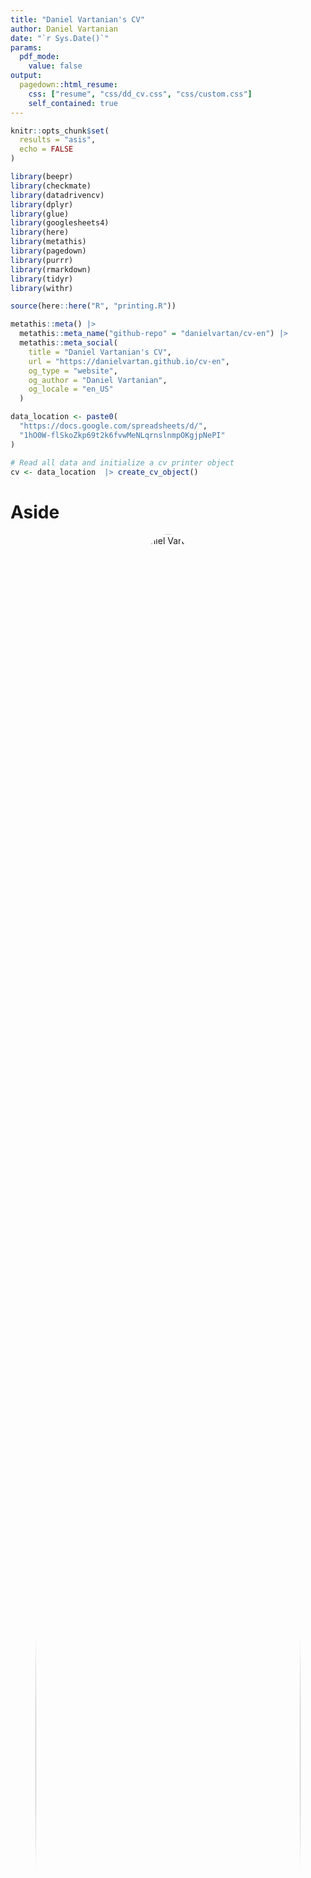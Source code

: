 ```yaml
---
title: "Daniel Vartanian's CV"
author: Daniel Vartanian
date: "`r Sys.Date()`"
params:
  pdf_mode:
    value: false
output:
  pagedown::html_resume:
    css: ["resume", "css/dd_cv.css", "css/custom.css"]
    self_contained: true
---
```


<!-- See <https://pagedown.rbind.io/#resume> to learn more. -->

```r
knitr::opts_chunk$set(
  results = "asis",
  echo = FALSE
)
```

```r
library(beepr)
library(checkmate)
library(datadrivencv)
library(dplyr)
library(glue)
library(googlesheets4)
library(here)
library(metathis)
library(pagedown)
library(purrr)
library(rmarkdown)
library(tidyr)
library(withr)
```

```r
source(here::here("R", "printing.R"))
```

```r
metathis::meta() |>
  metathis::meta_name("github-repo" = "danielvartan/cv-en") |>
  metathis::meta_social(
    title = "Daniel Vartanian's CV",
    url = "https://danielvartan.github.io/cv-en",
    og_type = "website",
    og_author = "Daniel Vartanian",
    og_locale = "en_US"
  )
```

<!-- styles: start -->
<link rel="stylesheet" href="https://cdn.jsdelivr.net/gh/jpswalsh/academicons@1/css/academicons.min.css">
<!-- styles: end -->

<!-- scripts: start -->
<script src="https://kit.fontawesome.com/ddcb976bc4.js" crossorigin="anonymous"></script>
<!-- scripts: end -->

```r
data_location <- paste0(
  "https://docs.google.com/spreadsheets/d/",
  "1hO0W-flSkoZkp69t2k6fvwMeNLqrnslnmpOKgjpNePI"
)

# Read all data and initialize a cv printer object
cv <- data_location  |> create_cv_object()
```

# Aside

![Daniel Vartanian](https://avatars.githubusercontent.com/u/29462472?v=4){width=100% style='border-radius: 50%; text-align: center;'}

```r
if (isTRUE(params$pdf_mode)) {
  cat(
    "<p style='font-size: 0.7rem; text-align: center;'>",
    "View this CV online at: ",
    "[danielvartan.github.io/cv-en]",
    "(https://danielvartan.github.io/cv-en)",
    "</p>",
    sep = ""
  )
} else {
  cat(
    "<p style='text-align: center;'>",
    "[<i class = 'fas fa-download'></i> Download this CV]",
    "(pdf/Daniel%20Vartanian.pdf)",
    "</p>",
    sep = ""
  )
}
```

::: {style="text-align: left; padding-top:20px;"}
<h2>Contact</h2>

<i class="fa fa-map-marker"></i>  São Paulo, SP, Brazil

<i class="fa-solid fa-phone"></i> [+55 11 95057-9817](https://wa.me/+5511950579817)

<i class="fa-solid fa-envelope"></i> [danvartan@gmail.com](mailto:danvartan@gmail.com)

<i class="fa-brands fa-github"></i> [danielvartan](https://github.com/danielvartan)

<i class="fa-brands fa-linkedin-in"></i> [danielvartan](https://www.linkedin.com/in/danielvartan)

<i class="fa-brands fa-orcid"></i> [0000-0001-7782-759X](https://orcid.org/0000-0001-7782-759X)
:::

::: {style="text-align: left; padding-top:20px;"}
<h2>References</h2>

<h3 style="padding-top: 15px;">[Prof. Dr. Aline Carvalho](https://orcid.org/0000-0002-4900-5609)</h3>

<p>
Department of Nutrition<br>
School of Public Health<br>
University of São Paulo
</p>

<h3>[Prof. Dr. Camilo R. Neto](https://orcid.org/0000-0001-6783-6695)</h3>

<p>
Graduate Program in Complex Systems Modeling<br>
School of Arts, Sciences and Humanities<br>
University of São Paulo
</p>

<h3>[Prof. Dr. Leandro Garcia](https://orcid.org/0000-0001-5947-2617)</h3>

<p>
Senior Lecturer in Complexity Science in Public Health<br>
Centre for Public Health<br>
Queen’s University Belfast
</p>
:::

## Disclaimer {#disclaimer}

Developed with R [pagedown](https://github.com/rstudio/pagedown) and [datadrivencv](https://github.com/nstrayer/datadrivencv) packages.

Source code available at [github.com/danielvartan/cv-en](https://github.com/danielvartan/cv-en)

Last updated on `r withr::with_locale(c("LC_TIME" = "en_US"), format(Sys.Date(), "%B %e, %Y"))`.

# Main

## Daniel Vartanian {#title}

<p style="font-size: 0.7rem;">Interdisciplinary researcher with a primary focus on agent-based modeling, complex systems, and research software engineering in social, public health, and environmental contexts. Highly skilled in R (including package development), NetLogo, Python, and modern data visualization platforms. Developed and maintained peer-reviewed software and pipelines for academic and applied research, including several R packages distributed via CRAN and models for international collaborative studies.<p>

<p style="font-size: 0.7rem;">Extensive experience in managing research projects, grant and proposal writing (Brazilian national agencies, institutional calls), training and mentoring early-career researchers, and delivering scientific communication to both technical and non-technical audiences. Demonstrated ability to work independently and in multicultural, cross-disciplinary teams, including collaborations with international open science initiatives and public sector partners. Committed to reproducible research practices, scientific integrity, and impactful research to address complex societal challenges. Fluent in English and Portuguese, and prepared to relocate and adapt to international academic environments.<p>

<!-- <p style="font-size: 0.7rem;">Computational social scientist specialized in agent-based modeling, data science, and open-source scientific software. Significant expertise in R, Python, and NetLogo, with demonstrable skills in building interactive models, dashboards, and research tools for exploring social, environmental, and health-related phenomena. Experienced collaborating in and leading interdisciplinary research teams, publishing in peer-reviewed journals, securing research funding, and presenting results internationally. Committed to open science, stakeholder engagement, and clear communication. Fluent in English and Portuguese.<p> -->

## Education {#education data-icon=graduation-cap}

```r
cv <- cv |> print_section("education")
```

## Research Experience {#research data-icon=laptop}

```r
cv <- cv |> print_section("research_experience")
```

::: {.aside style="top: 0px;"}
<h2>Languages</h2>

<i class="fa-solid fa-crow"></i> [danielvartan](https://www.duolingo.com/profile/danielvartan)

<h3 style="padding-top: 10px">English</h3>

<i class="fa-solid fa-ear-listen"></i> Fluent

<i class="fas fa-book-reader"></i> Fluent

<i class="fa fa-comments-o" aria-hidden="true"></i> Fluent

<i class="fas fa-pencil-alt" aria-hidden="true"></i> Fluent

<h3 style="padding-top: 10px">Portuguese</h3>

<i class="fa-solid fa-ear-listen"></i> Fluent

<i class="fas fa-book-reader"></i> Fluent

<i class="fa fa-comments-o" aria-hidden="true"></i> Fluent

<i class="fas fa-pencil-alt" aria-hidden="true"></i> Fluent

<h3 style="padding-top: 10px">Spanish</h3>

<i class="fa-solid fa-ear-listen"></i> Fluent

<i class="fas fa-book-reader"></i> Fluent

<i class="fa fa-comments-o" aria-hidden="true"></i> Intermediate

<i class="fas fa-pencil-alt" aria-hidden="true"></i> Intermediate

<h3 style="padding-top: 10px">French</h3>

<i class="fa-solid fa-ear-listen"></i> Basic

<i class="fas fa-book-reader"></i> Basic

<i class="fa fa-comments-o" aria-hidden="true"></i> Basic

<i class="fas fa-pencil-alt" aria-hidden="true"></i> Basic
:::

## Teaching Experience {#teaching data-icon=chalkboard-user}

```r
cv <- cv |> print_section("teaching_experience")
```

::: {.aside style="top: 0px;"}
<h2>Programming Languages</h2>

<i class="fa-brands fa-github"></i> [danielvartan](https://github.com/danielvartan)

<h3 style="padding-top: 10px">Expert</h3>

<i class="fab fa-r-project"></i> `R`

<i class="fa-solid fa-map"></i> `NetLogo`

<h3 style="padding-top: 10px">Advanced</h3>

<i class="fab fa-python"></i> `Python`

<i class="fas fa-database"></i> `SQL`

<h3 style="padding-top: 10px">Intermediate</h3>

<i class="fa-solid fa-terminal"></i> `Bash`

<i class="fab fa-js"></i> `JavaScript`

<h3 style="padding-top: 10px">Beginner</h3>

<i class="fa-solid fa-code"></i> `C` `C++` `C#`

<i class="fa-solid fa-code"></i> `GAML` (GAMA)

<i class="fa-solid fa-robot"></i> `GDScript` (Godot)

<i class="fa-solid fa-code"></i> `Julia`

<i class="fa-solid fa-code"></i> `Lua`

<i class="fa-brands fa-php"></i> `PHP`

<h3 style="padding-top: 10px">Markup/Other Languages</h3>

<i class="fab fa-css3-alt"></i> `CSS`

<i class="fas fa-code-branch"></i> `Git`

<i class="fab fa-html5"></i> `HTML`

<i class="fa-brands fa-markdown"></i> `Markdown`

<i class="fa-brands fa-sass"></i> `SASS`

<i class="fas fa-code"></i> `SPSS`

<i class="fa-solid fa-code"></i> `TeX` `LaTeX`
:::

## Affiliations {#affiliations data-icon=id-badge}

```r
cv <- cv |> print_section("affiliations")
```

<!-- \pagebreak -->

## Additional Training {#training data-icon=book-open-reader}

```r
cv <- cv |> print_section("additional_training")
```

::: {.aside style="top: 0px;"}
<h2>Technical Skills</h2>

<!-- <p style="margin-block-start: 0em;">• Programming: R, NetLogo, Python, SQL, JavaScript (D3.js, Plotly, Flask/Django – more to learn), Bash, HTML/CSS, Git

<p style="margin-block-start: 0em;">• Visualization: R Shiny, custom dashboards, NetLogo visual outputs, spatial and network data visualization</p>

<p style="margin-block-start: 0em;">• Modeling & Analysis: Agent-based modeling, complex networks, machine learning, temporal and spatial analytics, survey and quantitative research methods</p>

<p style="margin-block-start: 0em;">• Project Management & Grants: Successful Brazilian and multi-team projects, proposal development, budgeting and team coordination</p>

<p style="margin-block-start: 0em;">• Stakeholder Collaboration: Workshops/training for practitioners, public health engagement, interdisciplinary and international teamwork</p>

<h2>International and Relocation Readiness</h2>

<p style="margin-block-start: 0em;">• Collaborated on projects with teams in Brazil, the US, UK, and across Latin America; experienced in remote, multicultural scientific environments.</p>

<p style="margin-block-start: 0em;">• Fully prepared to relocate to Norway and learn Norwegian.</p> -->

<p style="margin-block-start: 0em;">Statistical modeling</p>

<p style="margin-block-start: 0em;">Complex systems modeling</p>

<p style="margin-block-start: 0em;">Agent-based modeling</p>

<p style="margin-block-start: 0em;">Dynamical systems modeling</p>

<p style="margin-block-start: 0em;">Complex network analysis</p>

<p style="margin-block-start: 0em;">Machine learning</p>

<p style="margin-block-start: 0em;">Temporal data analysis</p>

<p style="margin-block-start: 0em;">Spatial data analysis</p>

<p style="margin-block-start: 0em;">Research software development</p>

<p style="margin-block-start: 0em;">R package development</p>

<p style="margin-block-start: 0em;">Python library development</p>

<p style="margin-block-start: 0em;">Data science and engineering</p>

<p style="margin-block-start: 0em;">Data visualization</p>

<p style="margin-block-start: 0em;">[Shiny](https://shiny.posit.co/) Dashboards</p>

<p style="margin-block-start: 0em;">Open science practices</p>

<p style="margin-block-start: 0em;">Reproducible research</p>

<p style="margin-block-start: 0em;">Technical and academic writing</p>

<p style="margin-block-start: 0em;">Grant proposal writing</p>

<p style="margin-block-start: 0em;">Community building and management</p>

<p style="margin-block-start: 0em;">Graphic design</p>

<p style="margin-block-start: 0em;">Web design</p>
:::

## Grants, Awards & Fellowships {#funding data-icon=award}

```r
cv <- cv |> print_section("funding")
```

::: {.aside style="top: 0px;"}
<h2>Educational Materials</h2>

<h3 style="padding-bottom: 1rem;">[Introductory R Course](https://danielvartan.github.io/r-course/)</h3>

<h3 style="padding-bottom: 1rem;">[ODD Protocol Template](https://github.com/danielvartan/odd-protocol-template)</h3>

<h3 style="padding-bottom: 1rem;">[Quarto Format for ABNT Theses and Dissertations](https://github.com/danielvartan/abnt)</h3>

<h3 style="padding-bottom: 1rem;">[Railsback & Grimm (2019) Business Investor Model ABM](https://github.com/danielvartan/business-investor-model)</h3>

<h3 style="padding-bottom: 1rem;">[Illustration of the Lorenz System](https://danielvartan.github.io/lorenz-system/)</h3>

<h3 style="padding-bottom: 1rem;">[Illustration of the SIR Model](https://danielvartan.github.io/sir/)</h3>

<h3 style="padding-bottom: 1rem;">[Illustration of Lotka-Volterra's Predator-Prey Model](https://danielvartan.github.io/lotka-volterra/)</h3>

<h3 style="padding-bottom: 1rem;">[Illustration of the Bootstrap Method](https://danielvartan.github.io/bootstrap/)</h3>

<h3 style="padding-bottom: 1rem;">[Illustration of General Linear Models Using Penguins](https://danielvartan.github.io/linear-models/)</h3>

<h3 style="padding-bottom: 1rem;">[Illustration of the Central Limit Theorem & the Law of Large Numbers](https://danielvartan.github.io/central-limit-theorem/)</h3>

<h3 style="padding-bottom: 1rem;">[Illustration of Fisher's Hypothesis in Brazil's Economy](https://danielvartan.github.io/fisher-hypothesis/)</h3>
:::

## Extension Projects {#extension data-icon=users}

```r
cv <- cv |> print_section("extension_projects")
```

## Talks {#talks data-icon=comments}

```r
cv <- cv |> print_section("talks")
```

::: {.aside style="top: 0px;"}
<h2>R Packages</h2>

<a href="https://danielvartan.github.io/actverse/"><img src="images/actverse-logo.png" alt="{actverse} hex logo" style="width: 80%; padding-left: 50px;"></a>

<a href="https://danielvartan.github.io/brandr/"><img src="images/brandr-logo.png" alt="{brandr} hex logo" style="width: 80%; padding-left: 50px;"></a>

<a href="https://danielvartan.github.io/groomr/"><img src="images/groomr-logo.png" alt="{groomr} hex logo" style="width: 80%; padding-left: 50px;"></a>

<a href="https://danielvartan.github.io/orbis/"><img src="images/orbis-logo.png" alt="{orbis} hex logo" style="width: 80%; padding-left: 50px;"></a>

<a href="https://danielvartan.github.io/quartor/"><img src="images/quartor-logo.png" alt="{quartor} hex logo" style="width: 80%; padding-left: 50px;"></a>

<a href="https://docs.ropensci.org/mctq/"><img src="images/mctq-logo.png" alt="{mctq} hex logo" style="width: 80%; padding-left: 50px;"></a>
:::

## Software Projects {#software data-icon=box-open}

```r
cv <- cv |> print_section("software_development")
```

## Academic Publications & Posters {#publications data-icon=book}

```r
cv <- cv |> print_section("publications")
```

## Academic Events Attended {#events data-icon=calendar-check}

```r
cv <- cv |> print_section("events")
```
